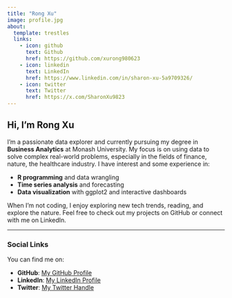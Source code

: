 ```yaml
---
title: "Rong Xu"
image: profile.jpg  
about:
  template: trestles  
  links:
    - icon: github
      text: Github
      href: https://github.com/xurong980623 
    - icon: linkedin 
      text: LinkedIn
      href: https://www.linkedin.com/in/sharon-xu-5a9709326/  
    - icon: twitter  
      text: Twitter
      href: https://x.com/SharonXu9823  
---
```


## Hi, I'm Rong Xu

I’m a passionate data explorer and currently pursuing my degree in **Business Analytics** at Monash University. My focus is on using data to solve complex real-world problems, especially in the fields of finance, nature, the healthcare industry. I have interest and some experience in:

- **R programming** and data wrangling
- **Time series analysis** and forecasting
- **Data visualization** with ggplot2 and interactive dashboards

When I'm not coding, I enjoy exploring new tech trends, reading, and explore the nature. Feel free to check out my projects on GitHub or connect with me on LinkedIn.

---

### Social Links

You can find me on:

- **GitHub**: [My GitHub Profile](https://github.com/xurong980623)
- **LinkedIn**: [My LinkedIn Profile](https://www.linkedin.com/in/sharon-xu-5a9709326/)
- **Twitter**: [My Twitter Handle](https://x.com/SharonXu9823)



